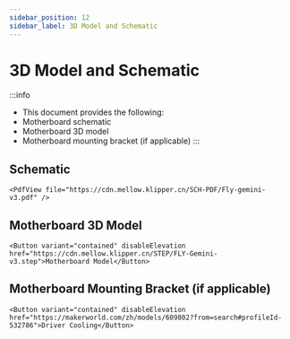 ```yaml
---
sidebar_position: 12
sidebar_label: 3D Model and Schematic
---
```




# 3D Model and Schematic

:::info
* This document provides the following:
* Motherboard schematic
* Motherboard 3D model
* Motherboard mounting bracket (if applicable)
:::

## Schematic

    <PdfView file="https://cdn.mellow.klipper.cn/SCH-PDF/Fly-gemini-v3.pdf" />


## Motherboard 3D Model

    <Button variant="contained" disableElevation href="https://cdn.mellow.klipper.cn/STEP/FLY-Gemini-v3.step">Motherboard Model</Button>


## Motherboard Mounting Bracket (if applicable)


    <Button variant="contained" disableElevation href="https://makerworld.com/zh/models/609802?from=search#profileId-532786">Driver Cooling</Button>